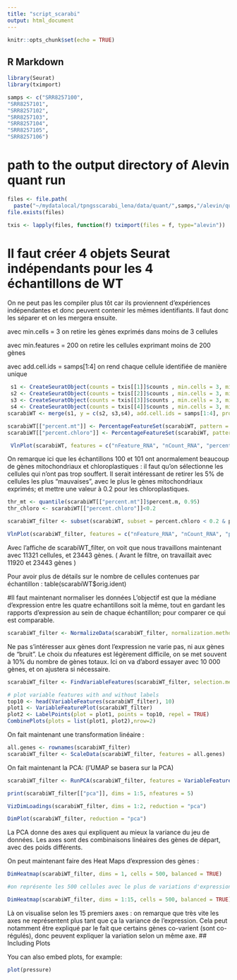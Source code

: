 ```yaml
---
title: "script_scarabi"
output: html_document
---
```


```r
knitr::opts_chunk$set(echo = TRUE)
```



## R Markdown

```r
library(Seurat)
library(tximport)

samps <- c("SRR8257100",
"SRR8257101",
"SRR8257102",
"SRR8257103",
"SRR8257104",
"SRR8257105",
"SRR8257106")

```

# path to the output directory of Alevin quant run 

```r

files <- file.path(
  paste("~/mydatalocal/tpngsscarabi_lena/data/quant/",samps,"/alevin/quants_mat.gz", sep=""))
file.exists(files)
```

```r
txis <- lapply(files, function(f) tximport(files = f, type="alevin"))
```
# Il faut créer 4 objets Seurat indépendants pour les 4 échantillons de WT 
On ne peut pas les compiler plus tôt car ils proviennent d'expériences indépendantes et donc peuvent contenir les mêmes identifiants. 
Il faut donc les séparer et on les mergera ensuite. 

avec min.cells = 3 on retire les gènes exprimés dans moins de 3 cellules 

avec min.features = 200 on retire les cellules exprimant moins de 200 gènes 

avec add.cell.ids = samps[1:4] on rend chaque cellule identifiée de manière unique 

```r
 s1 <- CreateSeuratObject(counts = txis[[1]]$counts , min.cells = 3, min.features = 200, project = samps[1])
 s2 <- CreateSeuratObject(counts = txis[[2]]$counts , min.cells = 3, min.features = 200, project = samps[2])
 s3 <- CreateSeuratObject(counts = txis[[3]]$counts , min.cells = 3, min.features = 200, project = samps[3])
 s4 <- CreateSeuratObject(counts = txis[[4]]$counts , min.cells = 3, min.features = 200, project = samps[4])
scarabiWT <- merge(s1, y = c(s2, s3,s4), add.cell.ids = samps[1:4], project = "scarabiWT")
```

```r
scarabiWT[["percent.mt"]] <- PercentageFeatureSet(scarabiWT, pattern = "ATM")
scarabiWT[["percent.chloro"]] <- PercentageFeatureSet(scarabiWT, pattern = "ATC")

 VlnPlot(scarabiWT, features = c("nFeature_RNA", "nCount_RNA", "percent.mt", "percent.chloro"), ncol = 4)
```
On remarque ici que les échantillons 100 et 101 ont anormalement beaucoup de gènes mitochondriaux et chloroplastiques : il faut qu'on sélectionne les cellules qui n'ont pas trop souffert. 
Il serait intéressant de retirer les 5% de cellules les plus "mauvaises", avec le plus le gènes mitochondriaux exprimés; et mettre une valeur à 0.2 pour les chloroplastiques. 

```r
thr_mt <- quantile(scarabiWT[["percent.mt"]]$percent.m, 0.95)
thr_chloro <- scarabiWT[["percent.chloro"]]<0.2

scarabiWT_filter <- subset(scarabiWT, subset = percent.chloro < 0.2 & percent.mt < thr_mt )
```

```r
VlnPlot(scarabiWT_filter, features = c("nFeature_RNA", "nCount_RNA", "percent.mt", "percent.chloro"), ncol = 4)
```
Avec l'affiche de scarabiWT_filter, on voit que nous travaillons maintenant avec 11321 cellules, et 23443 gènes. 
( Avant le filtre, on travaillait avec 11920 et 23443 gènes )

Pour avoir plus de détails sur le nombre de cellules contenues par échantillon : table(scarabiWT$orig.ident) 

#Il faut maintenant normaliser les données 
L'objectif est que la médiane d'expression entre les quatre echantillons soit la même, tout en gardant les rapports d'expression au sein de chaque échantillon; pour comparer ce qui est comparable. 

```r
scarabiWT_filter <- NormalizeData(scarabiWT_filter, normalization.method = "LogNormalize", scale.factor = 10000)
```

Ne pas s'intéresser aux gènes dont l'expression ne varie pas, ni aux gènes de "bruit". Le choix du nfeatures est légèrement difficile, on se met souvent à 10% du nombre de gènes totaux. Ici on va d'abord essayer avec 10 000 gènes, et on ajustera si nécessaire.  

```r
scarabiWT_filter <- FindVariableFeatures(scarabiWT_filter, selection.method = "vst", nfeatures = 10000)

# plot variable features with and without labels
top10 <- head(VariableFeatures(scarabiWT_filter), 10)
plot1 <- VariableFeaturePlot(scarabiWT_filter)
plot2 <- LabelPoints(plot = plot1, points = top10, repel = TRUE)
CombinePlots(plots = list(plot1, plot2),nrow=2)
```
On fait maintenant une transformation linéaire : 

```r
all.genes <- rownames(scarabiWT_filter)
scarabiWT_filter <- ScaleData(scarabiWT_filter, features = all.genes)
```

On fait maintenant la PCA: (l'UMAP se basera sur la PCA)

```r
scarabiWT_filter <- RunPCA(scarabiWT_filter, features = VariableFeatures(object = scarabiWT_filter))

print(scarabiWT_filter[["pca"]], dims = 1:5, nfeatures = 5)
```

```r
VizDimLoadings(scarabiWT_filter, dims = 1:2, reduction = "pca")
```

```r
DimPlot(scarabiWT_filter, reduction = "pca")
```
La PCA donne des axes qui expliquent au mieux la variance du jeu de données. Les axes sont des combinaisons linéaires des gènes de départ, avec des poids différents. 

On peut maintenant faire des Heat Maps  d'expression des gènes : 

```r
DimHeatmap(scarabiWT_filter, dims = 1, cells = 500, balanced = TRUE)

#on représente les 500 cellules avec le plus de variations d'expression 
```
```r
DimHeatmap(scarabiWT_filter, dims = 1:15, cells = 500, balanced = TRUE)
```
Là on visualise selon les 15 premiers axes : on remarque que très vite les axes ne représentent plus tant que ça la variance de l'expression. Cela peut notamment être expliqué par le fait que certains gènes co-varient (sont co-régulés), donc peuvent expliquer la variation selon un même axe. 
## Including Plots

You can also embed plots, for example:

```r
plot(pressure)
```

